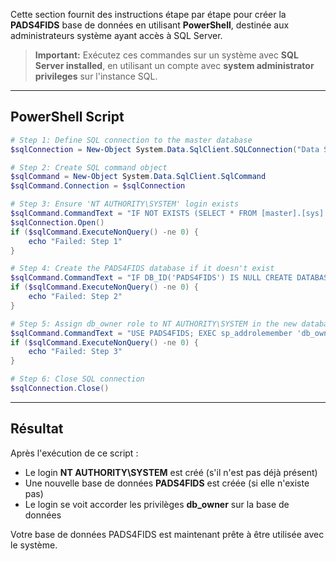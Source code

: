Cette section fournit des instructions étape par étape pour créer la **PADS4FIDS** base de données en utilisant **PowerShell**, destinée aux administrateurs système ayant accès à SQL Server.

> **Important:** Exécutez ces commandes sur un système avec **SQL Server installed**, en utilisant un compte avec **system administrator privileges** sur l'instance SQL.

***

## **PowerShell Script**

```powershell
# Step 1: Define SQL connection to the master database
$sqlConnection = New-Object System.Data.SqlClient.SQLConnection("Data Source=localhost;Integrated Security=SSPI;Initial Catalog=master")

# Step 2: Create SQL command object
$sqlCommand = New-Object System.Data.SqlClient.SqlCommand
$sqlCommand.Connection = $sqlConnection

# Step 3: Ensure 'NT AUTHORITY\SYSTEM' login exists
$sqlCommand.CommandText = "IF NOT EXISTS (SELECT * FROM [master].[sys].[server_principals] WHERE name = 'NT AUTHORITY\SYSTEM') CREATE LOGIN [NT AUTHORITY\SYSTEM] FROM WINDOWS"
$sqlConnection.Open()
if ($sqlCommand.ExecuteNonQuery() -ne 0) {
    echo "Failed: Step 1"
}

# Step 4: Create the PADS4FIDS database if it doesn't exist
$sqlCommand.CommandText = "IF DB_ID('PADS4FIDS') IS NULL CREATE DATABASE [PADS4FIDS];"
if ($sqlCommand.ExecuteNonQuery() -ne 0) {
    echo "Failed: Step 2"
}

# Step 5: Assign db_owner role to NT AUTHORITY\SYSTEM in the new database
$sqlCommand.CommandText = "USE PADS4FIDS; EXEC sp_addrolemember 'db_owner', 'NT AUTHORITY\SYSTEM'"
if ($sqlCommand.ExecuteNonQuery() -ne 0) {
    echo "Failed: Step 3"
}

# Step 6: Close SQL connection
$sqlConnection.Close()
```

***

## Résultat

Après l'exécution de ce script :

* Le login **NT AUTHORITY\SYSTEM** est créé (s'il n'est pas déjà présent)
* Une nouvelle base de données **PADS4FIDS** est créée (si elle n'existe pas)
* Le login se voit accorder les privilèges **db\_owner** sur la base de données

Votre base de données PADS4FIDS est maintenant prête à être utilisée avec le système.
